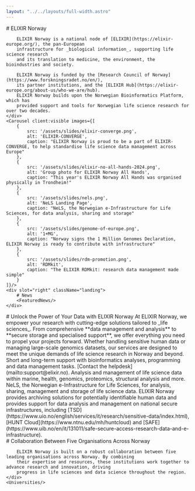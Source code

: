```yaml
---
layout: "../../layouts/full-width.astro"
---
```



<ThreeColumnHero>
    <div slot="left">
        # ELIXIR Norway

        ELIXIR Norway is a national node of [ELIXIR](https://elixir-europe.org/), the pan-European
        infrastructure for _biological information_, supporting life science research
        and its translation to medicine, the environment, the bioindustries and society.

        ELIXIR Norway is funded by the [Research Council of Norway](https://www.forskningsradet.no/en/),
        its partner institutions, and the [ELIXIR Hub](https://elixir-europe.org/about-us/who-we-are/hub).
        ELIXIR Norway builds upon the Norwegian Bioinformatics Platform, which has
        provided support and tools for Norwegian life science research for over two decades.
    </div>
    <Carousel client:visible images={[
        {
            src: '/assets/slides/elixir-converge.png',
            alt: 'ELIXIR-CONVERGE',
            caption: "ELIXIR Norway is proud to be a part of ELIXIR-CONVERGE, to help standardise life science data management across Europe"
        },
        {
            src: '/assets/slides/elixir-no-all-hands-2024.png',
            alt: 'Group photo for ELIXIR Norway All Hands',
            caption: "This year's ELIXIR Norway All Hands was organised physically in Trondheim!"
        },
        {
            src: '/assets/slides/nels.png',
            alt: 'NeLS Landing Page',
            caption: "NeLS, the Norwegian e-Infrastructure for Life Sciences, for data analysis, sharing and storage"
        },
        {
            src: '/assets/slides/genome-of-europe.png',
            alt: '1+MG',
            caption: "Norway signs the 1 Million Genomes Declaration, ELIXIR Norway is ready to contribute with infrastructure"
        },
        {
            src: '/assets/slides/rdm-promotion.png',
            alt: 'RDMkit',
            caption: "The ELIXIR RDMkit: research data management made simple"
        }
    ]}/>
    <div slot="right" className="landing">
        # News
        <FeaturedNews/>
    </div>
</ThreeColumnHero>

<GridFeature>
    <div slot="intro">
        # Unlock the Power of Your Data with ELIXIR Norway
        At ELIXIR Norway, we empower your research with cutting-edge solutions tailored to _life sciences_. From
        comprehensive **data management and analysis** to **secure storage and specialised support**, we offer
        everything you need to propel your projects forward. Whether handling sensitive human data or managing
        large-scale genomics datasets, our services are designed to meet the unique demands of life science research in
        Norway and beyond.
    </div>
    <TinyCardWithIconLeft title="Research Support" icon={IoMdHelpCircle}>Short and long-term support with bioinformatics
        analyses, programming and data management tasks. [Contact the
        helpdesk](mailto:support@elixir.no).</TinyCardWithIconLeft>
    <TinyCardWithIconLeft title="Services" icon={FaTools}>Analysis and management of life science data within marine,
        health, genomics, proteomics, structural analysis and more.</TinyCardWithIconLeft>
    <TinyCardWithIconLeft title="e-infrastructure" icon={FaServer}>NeLS, the Norwegian e-Infrastructure for Life
        Sciences, for analysis, sharing, management and storage of life science data.</TinyCardWithIconLeft>
    <TinyCardWithIconLeft title="Sensitive Data" icon={FaFingerprint}>ELIXIR Norway provides archiving solutions for
        potentially identifiable human data and provides support for data analysis and management on national secure
        infrastructures, including [TSD](https://www.uio.no/english/services/it/research/sensitive-data/index.html),
        [HUNT Cloud](https://www.ntnu.edu/mh/huntcloud) and
        [SAFE](https://www.uib.no/en/it/131011/safe-secure-access-research-data-and-e-infrastructure).</TinyCardWithIconLeft>
</GridFeature>

<BasicFeature>
    <div slot="intro">
        # Collaboration Between Five Organisations Across Norway

        ELIXIR Norway is built on a robust collaboration between five leading organisations across Norway. By combining
        their expertise and resources, these institutions work together to advance research and innovation, driving
        progress in life sciences and data science throughout the region.
    </div>
    <Universities/>
</BasicFeature>
